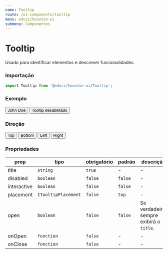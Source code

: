 ```yaml
---
name: Tooltip
route: /ui-components/tooltip
menu: eduzz/houston-ui
submenu: Componentes
---
```




# Tooltip

Usado para identificar elementos e descrever funcionalidades.

### Importação

```js
import Tooltip from '@eduzz/houston-ui/Tooltip';
```

### Exemplo

<Playground>
  <Row>
    <Column>
      <Tooltip title='Lorem ipsum dolor'>
        <Button>John Doe</Button>
      </Tooltip>
    </Column>
    <Column>
      <Tooltip title='Lorem ipsum dolor' disabled>
        <Button>Tooltip desabilitado</Button>
      </Tooltip>
    </Column>
  </Row>
</Playground>

### Direção

<Playground>
  <Row>
    <Column>
      <Tooltip title='Lorem ipsum dolor'>
        <Button>Top</Button>
      </Tooltip>
    </Column>
    <Column>
      <Tooltip title='Lorem ipsum dolor' placement='bottom'>
        <Button>Bottom</Button>
      </Tooltip>
    </Column>
    <Column>
      <Tooltip title='Lorem ipsum dolor' placement='left'>
        <Button>Left</Button>
      </Tooltip>
    </Column>
    <Column>
      <Tooltip title='Lorem ipsum dolor' placement='right'>
        <Button>Right</Button>
      </Tooltip>
    </Column>
  </Row>
</Playground>

### Propriedades

| prop        | tipo                | obrigatório | padrão  | descrição                                |
| ----------- | ------------------- | ----------- | ------- | ---------------------------------------- |
| title       | `string`            | `true`      | -       | -                                        |
| disabled    | `boolean`           | `false`     | `false` | -                                        |
| interactive | `boolean`           | `false`     | `false` | -                                        |
| placement   | `ITooltipPlacement` | `false`     | `top`   | -                                        |
| open        | `boolean`           | `false`     | `false` | Se verdadeiro, sempre exibirá o `title`. |
| onOpen      | `function`          | `false`     | -       | -                                        |
| onClose     | `function`          | `false`     | -       | -                                        |
